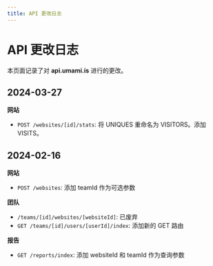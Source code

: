 ```yaml
---
title: API 更改日志
---
```


# API 更改日志

本页面记录了对 **api.umami.is** 进行的更改。

## 2024-03-27

**网站**

- `POST /websites/[id]/stats`: 将 UNIQUES 重命名为 VISITORS。添加 VISITS。

## 2024-02-16

**网站**

- `POST /websites`: 添加 teamId 作为可选参数

**团队**

- `/teams/[id]/websites/[websiteId]`: 已废弃
- `GET /teams/[id]/users/[userId]/index`: 添加新的 GET 路由

**报告**

- `GET /reports/index`: 添加 websiteId 和 teamId 作为查询参数
